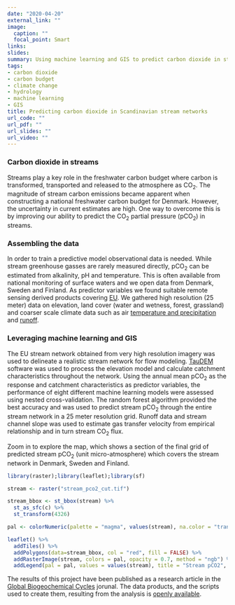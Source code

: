 ```yaml
---
date: "2020-04-20"
external_link: ""
image: 
  caption: ""
  focal_point: Smart
links:
slides: 
summary: Using machine learning and GIS to predict carbon dioxide in streams
tags:
- carbon dioxide
- carbon budget
- climate change
- hydrology
- machine learning
- GIS
title: Predicting carbon dioxide in Scandinavian stream networks 
url_code: ""
url_pdf: ""
url_slides: ""
url_video: ""
---
```


### Carbon dioxide in streams

Streams play a key role in the freshwater carbon budget where carbon is transformed, transported and released to the atmosphere as CO~2~. The magnitude of stream carbon emissions became apparent when constructing a national freshwater carbon budget for Denmark. However, the uncertainty in current estimates are high. One way to overcome this is by improving our ability to predict the CO~2~ partial pressure (pCO~2~) in streams. 

### Assembling the data 

In order to train a predictive model observational data is needed. While stream greenhouse gasses are rarely measured directly, pCO~2~ can be estimated from alkalinity, pH and temperature. This is often available from national monitoring of surface waters and we open data from Denmark, Sweden and Finland. As predictor variables we found suitable remote sensing derived products covering [EU](https://land.copernicus.eu/imagery-in-situ). We gathered high resolution (25 meter) data on elevation, land cover (water and wetness, forest, grassland) and coarser scale climate data such as air [temperature and precipitation](https://www.worldclim.org/) and [runoff](http://www.gloh2o.org/gscd/).

### Leveraging machine learning and GIS

The EU stream network obtained from very high resolution imagery was used to delineate a realistic stream network for flow modeling. [TauDEM](http://hydrology.usu.edu/taudem/taudem5/index.html) software was used to process the elevation model and calculate catchment characteristics throughout the network. Using the annual mean pCO~2~ as the response and catchment characteristics as predictor variables, the performance of eight different machine learning models were assessed using nested cross-validation. The random forest algorithm provided the best accuracy and was used to predict stream pCO~2~ through the entire stream network in a 25 meter resolution grid. Runoff data and stream channel slope was used to estimate gas transfer velocity from empirical relationship and in turn stream CO~2~ flux. 

Zoom in to explore the map, which shows a section of the final grid of predicted stream pCO~2~ (unit micro-atmosphere) which covers the stream network in Denmark, Sweden and Finland. 

```r
library(raster);library(leaflet);library(sf)

stream <- raster("stream_pco2_cut.tif")

stream_bbox <- st_bbox(stream) %>% 
  st_as_sfc(c) %>% 
  st_transform(4326)

pal <- colorNumeric(palette = "magma", values(stream), na.color = "transparent", reverse = TRUE)

leaflet() %>% 
  addTiles() %>%
  addPolygons(data=stream_bbox, col = "red", fill = FALSE) %>% 
  addRasterImage(stream, colors = pal, opacity = 0.7, method = "ngb") %>%
  addLegend(pal = pal, values = values(stream), title = "Stream pCO2", opacity = 1)
```

The results of this project have been published as a research article in the [Global Biogeochemical Cycles](https://agupubs.onlinelibrary.wiley.com/doi/abs/10.1029/2020GB006703) jorunal. The data products, and the scripts used to create them, resulting from the analysis is [openly available](https://sid.
erda.dk/public/archives/2a69da119d14c8f29a7541a8fa901750/published‐archive.html).